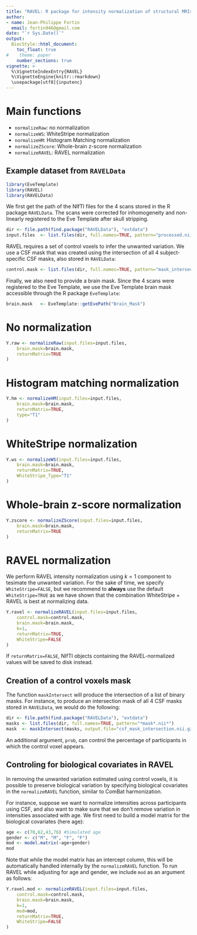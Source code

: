 ```yaml
---
title: "RAVEL: R package for intensity normalization of structural MRIs"
author: 
- name: Jean-Philippe Fortin
  email: fortin946@gmail.com
date: "`r Sys.Date()`"
output: 
  BiocStyle::html_document:
    toc_float: true
#    theme: paper
    number_sections: true
vignette: >
  %\VignetteIndexEntry{RAVEL}
  %\VignetteEngine{knitr::rmarkdown}
  \usepackage[utf8]{inputenc}
---
```




# Main functions

- `normalizeRaw`: no normalization
- `normalizeWS`: WhiteStripe normalization
- `normalizeHM`: Histogram Matching normalization
- `normalizeZScore`: Whole-brain z-score normalization
- `normalizeRAVEL`: RAVEL normalization


## Example dataset from ```RAVELData```

```r
library(EveTemplate)
library(RAVEL)
library(RAVELData)
```

We first get the path of the NIfTI files for the 4 scans stored in the R package `RAVELData`. The scans were corrected for inhomogeneity and non-linearly registered to the Eve Template after skull stripping.
```r
dir <- file.path(find.package("RAVELData"), "extdata")
input.files  <- list.files(dir, full.names=TRUE, pattern="processed.nii.gz")
```

RAVEL requires a set of control voxels to infer the unwanted variation. We use a CSF mask that was created using the intersection of all 4 subject-specific CSF masks, also stored in `RAVELData`:
```r
control.mask <- list.files(dir, full.names=TRUE, pattern="mask_intersection.nii.gz")
```

Finally, we also need to provide a brain mask. Since the 4 scans were registered to the Eve Template, we use the Eve Template brain mask accessible through the R package `EveTemplate`:

```r
brain.mask   <- EveTemplate::getEvePath("Brain_Mask")
```



# No normalization

```r
Y.raw <- normalizeRaw(input.files=input.files,
	brain.mask=brain.mask,
	returnMatrix=TRUE
)
```

# Histogram matching normalization

```r
Y.hm <- normalizeHM(input.files=input.files,
	brain.mask=brain.mask,
	returnMatrix=TRUE,
	type="T1"
)
```


# WhiteStripe normalization

```r
Y.ws <- normalizeWS(input.files=input.files,
	brain.mask=brain.mask,
	returnMatrix=TRUE,
	WhiteStripe_Type="T1"
)
```

# Whole-brain z-score normalization

```r
Y.zscore <- normalizeZScore(input.files=input.files,
	brain.mask=brain.mask,
	returnMatrix=TRUE
)
```


# RAVEL normalization

We perform RAVEL intensity normalization using $k=1$ component to tesimate the unwanted variation. For the sake of time, we specify `WhiteStripe=FALSE`, but we recommend to **always** use the default `WhiteStripe=TRUE` as we have shown that the combination WhiteStripe + RAVEL is best at normalizing data. 

```r
Y.ravel <- normalizeRAVEL(input.files=input.files,
	control.mask=control.mask,
	brain.mask=brain.mask,
	k=1, 
	returnMatrix=TRUE,
	WhiteStripe=FALSE
)
```

If `returnMatrix=FALSE`, NIfTI objects containing the RAVEL-normalized values will be saved to disk instead. 

## Creation of a control voxels mask

The function ```maskIntersect``` will produce the intersection of a list of binary masks. For instance, to produce an intersection mask of all 4 CSF masks stored in ```RAVELData```, we would do the following: 

```r
dir <- file.path(find.package("RAVELData"), "extdata")
masks <- list.files(dir, full.names=TRUE, pattern="*mask*.nii*")
mask  <- maskIntersect(masks, output.file="csf_mask_intersection.nii.gz")
```

An additional argument, ```prob```, can control the percentage of participants in which the control voxel appears.

## Controling for biological covariates in RAVEL

In removing the unwanted variation estimated using control voxels, it is possible to preserve biological variation by specifying biological covariates in the `normalizeRAVEL` function, similar to ComBat harmonization. 

For instance, suppose we want to normalize intensities across participants using CSF, and also want to make sure that we don't remove variation in intensities associated with age. We first need to build a model matrix for the biological covariates (here age):

```r
age <- c(70,62,43,76) #Simulated age
gender <- c("M", "M", "F", "F")
mod <- model.matrix(~age+gender)
mod
```

Note that while the model matrix has an intercept column, this will be automatically handled internally by the ```normalizeRAVEL``` function. To run RAVEL while adjusting for age and gender, we include ```mod``` as an argument as follows:

```r
Y.ravel.mod <- normalizeRAVEL(input.files=input.files,
	control.mask=control.mask,
	brain.mask=brain.mask,
	k=1, 
	mod=mod,
	returnMatrix=TRUE,
	WhiteStripe=FALSE
)
```



